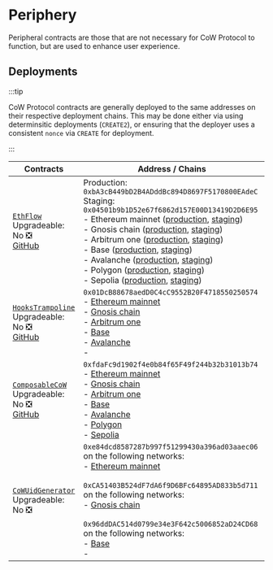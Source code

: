 # Periphery

Peripheral contracts are those that are not necessary for CoW Protocol to function, but are used to enhance user experience.

## Deployments

:::tip

CoW Protocol contracts are generally deployed to the same addresses on their respective deployment chains. This may be done either via using determinsitic deployments (`CREATE2`), or ensuring that the deployer uses a consistent `nonce` via `CREATE` for deployment.

:::

| **Contracts** | **Address / Chains** |
|---|---|
| [`EthFlow`](periphery/eth-flow)<br />Upgradeable: No ❎<br />[GitHub](https://github.com/cowprotocol/ethflowcontract/blob/main/src/CoWSwapEthFlow.sol) | Production: `0xbA3cB449bD2B4ADddBc894D8697F5170800EAdeC`<br />Staging: `0x04501b9b1D52e67f6862d157E00D13419D2D6E95`<br />- Ethereum mainnet ([production](https://etherscan.io/address/0xbA3cB449bD2B4ADddBc894D8697F5170800EAdeC), [staging](https://etherscan.io/address/0x04501b9b1D52e67f6862d157E00D13419D2D6E95))<br />- Gnosis chain ([production](https://gnosisscan.io/address/0xbA3cB449bD2B4ADddBc894D8697F5170800EAdeC), [staging](https://gnosisscan.io/address/0x04501b9b1D52e67f6862d157E00D13419D2D6E95))<br />- Arbitrum one ([production](https://arbiscan.io/address/0xbA3cB449bD2B4ADddBc894D8697F5170800EAdeC), [staging](https://arbiscan.io/address/0x04501b9b1D52e67f6862d157E00D13419D2D6E95))<br />- Base ([production](https://basescan.org/address/0xbA3cB449bD2B4ADddBc894D8697F5170800EAdeC), [staging](https://basescan.org/address/0x04501b9b1D52e67f6862d157E00D13419D2D6E95))<br />- Avalanche ([production](https://snowscan.xyz/address/0xbA3cB449bD2B4ADddBc894D8697F5170800EAdeC), [staging](https://snowscan.xyz/address/0x04501b9b1D52e67f6862d157E00D13419D2D6E95))<br />- Polygon ([production](https://polygonscan.com/address/0xbA3cB449bD2B4ADddBc894D8697F5170800EAdeC), [staging](https://polygonscan.com/address/0x04501b9b1D52e67f6862d157E00D13419D2D6E95))<br />- Sepolia ([production](https://sepolia.etherscan.io/address/0xbA3cB449bD2B4ADddBc894D8697F5170800EAdeC), [staging](https://sepolia.etherscan.io/address/0x04501b9b1D52e67f6862d157E00D13419D2D6E95)) |
| [`HooksTrampoline`](periphery/hooks-trampoline)<br />Upgradeable: No ❎<br />[GitHub](https://github.com/cowprotocol/hooks-trampoline/blob/main/src/HooksTrampoline.sol) | `0x01DcB88678aedD0C4cC9552B20F4718550250574`<br />- [Ethereum mainnet](https://etherscan.io/address/0x01DcB88678aedD0C4cC9552B20F4718550250574)<br />- [Gnosis chain](https://gnosisscan.io/address/0x01DcB88678aedD0C4cC9552B20F4718550250574)<br/>- [Arbitrum one](https://arbiscan.io/address/0x01DcB88678aedD0C4cC9552B20F4718550250574)<br/>- [Base](https://basescan.org/address/0x01DcB88678aedD0C4cC9552B20F4718550250574)<br/>- [Avalanche](https://snowscan.xyz/address/0x01DcB88678aedD0C4cC9552B20F4718550250574) <br/>- |[Polygon](https://polygonscan.com/address/0x01DcB88678aedD0C4cC9552B20F4718550250574) |
| [`ComposableCoW`](periphery/composable-cow)<br />Upgradeable: No ❎<br />[GitHub](https://github.com/cowprotocol/composable-cow/blob/main/src/ComposableCoW.sol) | `0xfdaFc9d1902f4e0b84f65F49f244b32b31013b74`<br />- [Ethereum mainnet](https://etherscan.io/address/0xfdaFc9d1902f4e0b84f65F49f244b32b31013b74)<br />- [Gnosis chain](https://gnosisscan.io/address/0xfdaFc9d1902f4e0b84f65F49f244b32b31013b74)<br/>- [Arbitrum one](https://arbiscan.io/address/0xfdaFc9d1902f4e0b84f65F49f244b32b31013b74)<br/>- [Base](https://basescan.org/address/0xfdaFc9d1902f4e0b84f65F49f244b32b31013b74)<br/>- [Avalanche](https://snowscan.xyz/address/0xfdaFc9d1902f4e0b84f65F49f244b32b31013b74)<br/>- [Polygon](https://polygonscan.com/address/0xfdaFc9d1902f4e0b84f65F49f244b32b31013b74)<br/>- [Sepolia](https://sepolia.etherscan.io/address/0xfdaFc9d1902f4e0b84f65F49f244b32b31013b74) |
| [`CoWUidGenerator`](periphery/cow-uid-generator)<br />Upgradeable: No ❎<br /> | `0xe84dcd8587287b997f51299430a396ad03aaec06` on the following networks:<br />- [Ethereum mainnet](https://etherscan.io/address/0xe84dcd8587287b997f51299430a396ad03aaec06)<br /><br />`0xCA51403B524dF7dA6f9D6BFc64895AD833b5d711` on the following networks:<br />- [Gnosis chain](https://gnosisscan.io/address/0xCA51403B524dF7dA6f9D6BFc64895AD833b5d711)<br/><br />`0x96ddDAC514d0799e34e3F642c5006852aD24CD68` on the following networks:<br />- [Base](https://basescan.org/address/0x96dddac514d0799e34e3f642c5006852ad24cd68) <br />- |[Avalanche](https://snowscan.xyz/address/0x96dddac514d0799e34e3f642c5006852ad24cd68) <br />- [Polygon](https://polygonscan.com/address/0x96dddac514d0799e34e3f642c5006852ad24cd68) |

